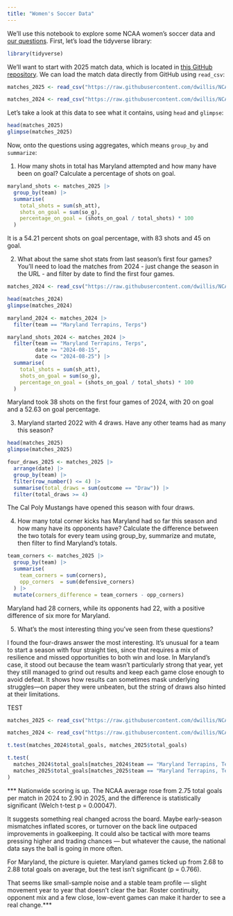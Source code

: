 ```yaml
---
title: "Women's Soccer Data"
---
```


We'll use this notebook to explore some NCAA women's soccer data and [our questions](https://docs.google.com/spreadsheets/d/1G1AjH2iS6kj3kKHCRi0XVy5Lcm-rahJkeTAToVh9J1g/edit?gid=0#gid=0). First, let's load the tidyverse library:

```r
library(tidyverse)
```

We'll want to start with 2025 match data, which is located in [this GitHub repository](https://github.com/dwillis/NCAAWomensSoccerData). We can load the match data directly from GitHub using `read_csv`:


```r
matches_2025 <- read_csv("https://raw.githubusercontent.com/dwillis/NCAAWomensSoccerData/main/data/ncaa_womens_soccer_matchstats_2025.csv") |> mutate(diff=team_score-opponent_score, total_goals = goals +defensive_goals)

matches_2024 <- read_csv("https://raw.githubusercontent.com/dwillis/NCAAWomensSoccerData/main/data/ncaa_womens_soccer_matchstats_2024.csv") |> mutate(diff=team_score-opponent_score, total_goals = goals +defensive_goals)
```

Let's take a look at this data to see what it contains, using `head` and `glimpse`:

```r
head(matches_2025)
glimpse(matches_2025)
```

Now, onto the questions using aggregates, which means `group_by` and `summarize`:

1. How many shots in total has Maryland attempted and how many have been on goal? Calculate a percentage of shots on goal.


```r
maryland_shots <- matches_2025 |>
  group_by(team) |>
  summarise(
    total_shots = sum(sh_att),
    shots_on_goal = sum(so_g),
    percentage_on_goal = (shots_on_goal / total_shots) * 100
  )
```

It is a 54.21 percent shots on goal percentage, with 83 shots and 45 on goal. 

2. What about the same shot stats from last season's first four games? You'll need to load the matches from 2024 - just change the season in the URL - and filter by date to find the first four games.

```r
matches_2024 <- read_csv("https://raw.githubusercontent.com/dwillis/NCAAWomensSoccerData/main/data/ncaa_womens_soccer_matchstats_2024.csv")
```
```r
head(matches_2024)
glimpse(matches_2024)
```
```r
maryland_2024 <- matches_2024 |>
  filter(team == "Maryland Terrapins, Terps")

```

```r
maryland_shots_2024 <- matches_2024 |>
  filter(team == "Maryland Terrapins, Terps",
         date >= "2024-08-15",
         date <= "2024-08-25") |>
  summarise(
    total_shots = sum(sh_att),
    shots_on_goal = sum(so_g),
    percentage_on_goal = (shots_on_goal / total_shots) * 100
  )
```

Maryland took 38 shots on the first four games of 2024, with 20 on goal and a 52.63 on goal percentage. 


3. Maryland started 2022 with 4 draws. Have any other teams had as many this season?

```r
head(matches_2025)
glimpse(matches_2025)
```
```r
four_draws_2025 <- matches_2025 |>
  arrange(date) |>
  group_by(team) |>
  filter(row_number() <= 4) |>
  summarise(total_draws = sum(outcome == "Draw")) |>
  filter(total_draws >= 4)
```

The Cal Poly Mustangs have opened this season with four draws. 

4. How many total corner kicks has Maryland had so far this season and how many have its opponents have? Calculate the difference between the two totals for every team using group_by, summarize and mutate, then filter to find Maryland's totals.

```r
team_corners <- matches_2025 |>
  group_by(team) |>
  summarise(
    team_corners = sum(corners),
    opp_corners  = sum(defensive_corners)
  ) |>
  mutate(corners_difference = team_corners - opp_corners)
```

Maryland had 28 corners, while its opponents had 22, with a positive difference of six more for Maryland. 


5. What's the most interesting thing you've seen from these questions?


I found the four-draws answer the most interesting. It’s unusual for a team to start a season with four straight ties, since that requires a mix of resilience and missed opportunities to both win and lose. In Maryland’s case, it stood out because the team wasn’t particularly strong that year, yet they still managed to grind out results and keep each game close enough to avoid defeat. It shows how results can sometimes mask underlying struggles—on paper they were unbeaten, but the string of draws also hinted at their limitations.




TEST

```r
matches_2025 <- read_csv("https://raw.githubusercontent.com/dwillis/NCAAWomensSoccerData/main/data/ncaa_womens_soccer_matchstats_2025.csv") |> mutate(diff=team_score-opponent_score, total_goals = goals +defensive_goals)

matches_2024 <- read_csv("https://raw.githubusercontent.com/dwillis/NCAAWomensSoccerData/main/data/ncaa_womens_soccer_matchstats_2024.csv") |> mutate(diff=team_score-opponent_score, total_goals = goals +defensive_goals)
```

```r
t.test(matches_2024$total_goals, matches_2025$total_goals)
```

```r
t.test(
  matches_2024$total_goals[matches_2024$team == "Maryland Terrapins, Terps"],
  matches_2025$total_goals[matches_2025$team == "Maryland Terrapins, Terps"]
)
```
*** Nationwide scoring is up. The NCAA average rose from 2.75 total goals per match in 2024 to 2.90 in 2025, and the difference is statistically significant (Welch t-test p = 0.00047). 

It suggests something real changed across the board. Maybe early-season mismatches inflated scores, or turnover on the back line outpaced improvements in goalkeeping. It could also be tactical with more teams pressing higher and trading chances --- but whatever the cause, the national data says the ball is going in more often.

For Maryland, the picture is quieter. Maryland games ticked up from 2.68 to 2.88 total goals on average, but the test isn’t significant (p = 0.766). 

That seems like small-sample noise and a stable team profile — slight movement year to year that doesn’t clear the bar. Roster continuity, opponent mix and a few close, low-event games can make it harder to see a real change.***
